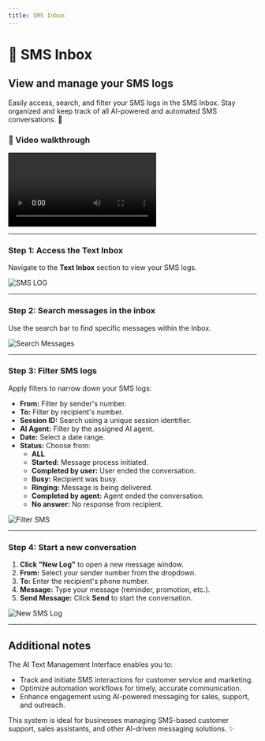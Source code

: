 ```yaml
---
title: SMS Inbox
---
```


# 💬 SMS Inbox

## View and manage your SMS logs

Easily access, search, and filter your SMS logs in the SMS Inbox. Stay organized and keep track of all AI-powered and automated SMS conversations. 📲

### 🎥 Video walkthrough

<div class="card-video">
  <video src="https://storage.googleapis.com/helpsessionvideos/Contactswing/Videos/smslog.mp4" autoplay playsinline controls title="SMS Log Video"></video>
</div>

---

### Step 1: Access the Text Inbox

Navigate to the **Text Inbox** section to view your SMS logs.

<img src="https://storage.googleapis.com/helpsessionvideos/Contactswing/images/smslog1.jpg" alt="SMS LOG" />

---

### Step 2: Search messages in the inbox

Use the search bar to find specific messages within the Inbox.

<img src="https://storage.googleapis.com/helpsessionvideos/Contactswing/images/search.jpg" alt="Search Messages" />

---

### Step 3: Filter SMS logs

Apply filters to narrow down your SMS logs:

- **From:** Filter by sender's number.
- **To:** Filter by recipient's number.
- **Session ID:** Search using a unique session identifier.
- **AI Agent:** Filter by the assigned AI agent.
- **Date:** Select a date range.
- **Status:** Choose from:
  - **ALL**
  - **Started:** Message process initiated.
  - **Completed by user:** User ended the conversation.
  - **Busy:** Recipient was busy.
  - **Ringing:** Message is being delivered.
  - **Completed by agent:** Agent ended the conversation.
  - **No answer:** No response from recipient.

<img src="https://storage.googleapis.com/helpsessionvideos/Contactswing/images/smsfilter.jpg" alt="Filter SMS" />

---

### Step 4: Start a new conversation

1. **Click "New Log"** to open a new message window.
2. **From:** Select your sender number from the dropdown.
3. **To:** Enter the recipient's phone number.
4. **Message:** Type your message (reminder, promotion, etc.).
5. **Send Message:** Click **Send** to start the conversation.

<img src="https://storage.googleapis.com/helpsessionvideos/Contactswing/images/newlog.jpg" alt="New SMS Log" />

---

## Additional notes

The AI Text Management Interface enables you to:

- Track and initiate SMS interactions for customer service and marketing.
- Optimize automation workflows for timely, accurate communication.
- Enhance engagement using AI-powered messaging for sales, support, and outreach.

This system is ideal for businesses managing SMS-based customer support, sales assistants, and other AI-driven messaging solutions. ✨
